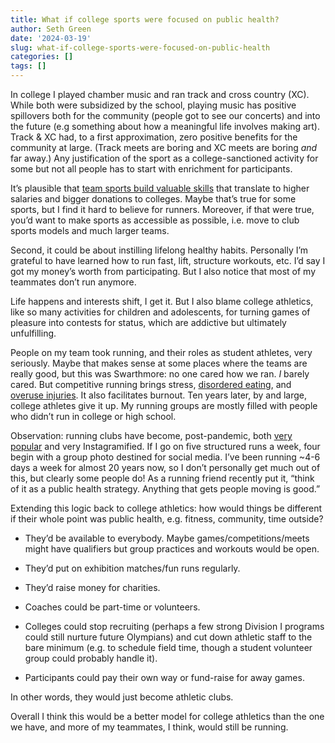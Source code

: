 ```yaml
---
title: What if college sports were focused on public health?
author: Seth Green
date: '2024-03-19'
slug: what-if-college-sports-were-focused-on-public-health
categories: []
tags: []
---
```


In college I played chamber music and ran track and cross country (XC). While both were subsidized by the school, playing music has positive spillovers both for the community (people got to see our concerts) and into the future (e.g something about how a meaningful life involves making art). Track & XC had, to a first approximation, zero positive benefits for the community at large. (Track meets are boring and XC meets are boring _and_ far away.) Any justification of the sport as a college-sanctioned activity for some but not all people has to start with enrichment for participants.

It's plausible that [team sports build valuable skills](https://www.bloomberg.com/opinion/articles/2023-10-14/sports-are-part-of-the-college-curriculum-too) that translate to higher salaries and bigger donations to colleges. Maybe that's true for some sports, but  I find it hard to believe for runners. Moreover, if that were true, you'd want to make sports as accessible as possible, i.e. move to club sports models and much larger teams.

Second, it could be about instilling lifelong healthy habits. Personally I'm grateful to have learned how to run fast, lift, structure workouts, etc. I'd say I got my money's worth from participating.  But I also notice that most of my teammates don't run anymore. 

Life happens and interests shift, I get it. But I also blame college athletics, like so many activities for children and adolescents, for turning games of pleasure into contests for status, which are addictive but ultimately unfulfilling.

People on my team took running, and their roles as student athletes, very seriously. Maybe that makes sense at some places where the teams are really good, but this was Swarthmore: no one cared how we ran. _I_ barely cared. But competitive running brings stress, [disordered eating](https://www.ncbi.nlm.nih.gov/pmc/articles/PMC6377974/), and [overuse injuries](https://scholar.harvard.edu/files/dlieberman/files/2012c.pdf). It also facilitates burnout. Ten years later, by and large, college athletes give it up. My running groups are mostly filled with people who didn't run in college or high school.

Observation: running clubs have become, post-pandemic, both [very popular](https://www.nytimes.com/2023/09/24/style/new-york-city-running-clubs.html) and very Instagramified. If I go on five structured runs a week, four begin with a group photo destined for social media. I've been running ~4-6 days a week for almost 20 years now, so I don't personally get much out of this, but clearly some people do! As a running friend recently put it, "think of it as a public health strategy. Anything that gets people moving is good." 

Extending this logic back to college athletics: how would things be different if their whole point was public health, e.g. fitness, community, time outside? 

* They'd be available to everybody. Maybe games/competitions/meets might have qualifiers but group practices and workouts would be open. 

* They'd put on exhibition matches/fun runs regularly. 

* They'd raise money for charities. 

* Coaches could be part-time or volunteers. 

* Colleges could stop recruiting (perhaps a few strong Division I programs could still nurture future Olympians) and cut down athletic staff to the bare minimum (e.g. to schedule field time, though a student volunteer group could probably handle it).

* Participants could pay their own way or fund-raise for away games. 

In other words, they would just become athletic clubs. 

Overall I think this would be a better model for college athletics than the one we have, and more of my teammates, I think, would still be running.